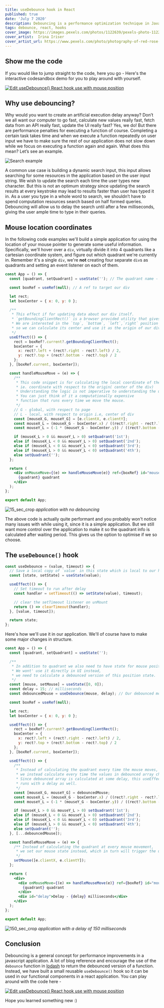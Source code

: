 ```yaml
---
title: useDebounce hook in React
published: true
date: 'July 7 2020'
description: Debouncing is a performance optimization technique in JavaScript. It means to delay the execution of a function that you don’t want to run as often. We will also build a reusable useDebounce hook.
tags: debounce, react, hooks
cover_image: https://images.pexels.com/photos/1122639/pexels-photo-1122639.jpeg
cover_artist:  Irina Iriser
cover_artist_url: https://www.pexels.com/photo/photography-of-red-rose-plant-1122639/
---
```


## Show me the code

If you would like to jump straight to the code, here you go -
Here's the interactive codesandbox demo for you to play around with yourself.

[![Edit useDebounce() React hook use with mouse position](https://codesandbox.io/static/img/play-codesandbox.svg)](https://codesandbox.io/s/usedebounce-react-hook-use-with-mouse-position-xhp6c?fontsize=14&hidenavigation=1&theme=dark)

## Why use debouncing?

Why would you want to create an artificial execution delay anyway? Don’t we all want our computer to go fast, calculate new values really fast, fetch data from an API really fast, update the UI really fast? Yes, we do! But there are performance penalties for executing a function of course. Completing a certain task takes time and when we execute a function repeatedly on user input we have to make sure the rest of our application does not slow down while we focus on executing a function again and again. What does this mean? Let’s see an example.

![Search example](https://user-images.githubusercontent.com/18533307/86432818-a6960080-bd16-11ea-8225-4163ba14d332.gif)

A common use case is building a dynamic search input, this input allows searching for some resources in the application based on the user input string. We wish to update the search each time the user types new character. But this is not an optimum strategy since updating the search results at every keystroke may lead to results faster than user has typed it in. As a user you type in a whole word to search, we shouldn’t have to spend computation resources search based on half formed queries. Debouncing will allow us to delay the search until after a few milliseconds, giving the user ample time to type in their queries.

## Mouse location coordinates

In the following code examples we'll build a simple application for using the location of your mouse pointer to generate some useful information. Specifically, we'll hover over a `div`, virtually divide it into 4 quadrants like a cartesian coordinate system, and figure out which quadrant we're currently in. Remember it's a single `div`, we're **not** creating four separate `div`s as quadrants and setting an event listener on each of them.

```jsx
const App = () => {
  const [quadrant, setQuadrant] = useState(''); // The quadrant name - 1st | 2nd | 3rd | 4th

  const boxRef = useRef(null); // A ref to target our div

  let rect;
  let boxCenter = { x: 0, y: 0 };

  /**
   * This effect if for updating data about our div itself.
   * `getBoundingClientRect()` is a browser provided utility that gives you coordinates of the bounding rectangle.
   * We are interested in the `top`, `bottom`, `left`,`right` position of our div,
   * so we can calculate its center and use it as the origin of our div going forward.
   */
  useEffect(() => {
    rect = boxRef?.current?.getBoundingClientRect();
    boxCenter = {
      x: rect?.left + (rect?.right - rect?.left) / 2,
      y: rect?.top + (rect?.bottom - rect?.top) / 2
    };
  }, [boxRef.current, boxCenter]);

  const handleMouseMove = (e) => {
    /**
     * This code snippet is for calculating the local coordinate of the mouse pointer,
     * ie. coordinate with respect to the origin( center of the div)
     * Understanding the logic is not imperative to understanding the useDebounce() hook.
     * You can just think of it a computationally expensive
     * function that runs every time we move the mouse.
     */
    // G - global, with respect to page
    // L - local, with respect to origin i.e, center of div
    const [mouseX_G, mouseY_G] = [e.clientX, e.clientY];
    const mouseX_L = (mouseX_G - boxCenter.x) / ((rect?.right - rect?.left) / 2);
    const mouseY_L = (-1 * (mouseY_G - boxCenter.y)) / ((rect?.bottom - rect?.top) / 2);

    if (mouseX_L > 0 && mouseY_L > 0) setQuadrant('1st');
    else if (mouseX_L < 0 && mouseY_L > 0) setQuadrant('2nd');
    else if (mouseX_L < 0 && mouseY_L < 0) setQuadrant('3rd');
    else if (mouseX_L > 0 && mouseY_L < 0) setQuadrant('4th');
    else setQuadrant('');
  };

  return (
    <div onMouseMove={(e) => handleMouseMove(e)} ref={boxRef} id="mouse_example">
      {quadrant} quadrant
    </div>
  );
};

export default App;
```

![15_sec_crop](https://user-images.githubusercontent.com/18533307/86362668-4316bf00-bc93-11ea-9e3a-60ae2e97f86c.gif)
_application with no debouncing_

The above code is actually quite performant and you probably won't notice many issues with while using it, since it is a simple application. But we still want more control over the application to make it so the quadrant info is calculated after waiting period. This gives us the option to optimise if we so choose.

## The `useDebounce()` hook

```jsx
const useDebounce = (value, timeout) => {
  // Save a local copy of `value` in this state which is local to our hook
  const [state, setState] = useState(value);

  useEffect(() => {
    // Set timeout to run after delay
    const handler = setTimeout(() => setState(value), timeout);

    // clear the setTimeout listener on unMount
    return () => clearTimeout(handler);
  }, [value, timeout]);

  return state;
};
```

Here's how we'll use it in our application. We'll of course have to make some major changes in structure.

```jsx
const App = () => {
  const [quadrant, setQuadrant] = useState('');

  /**
   * In addition to quadrant we also need to have state for mouse position.
   * We wont' use it directly in UI instead,
   * we need to calculate a debounced version of this position state.
   */
  const [mouse, setMouse] = useState([0, 0]);
  const delay = 15; // milliseconds
  const debouncedMouse = useDebounce(mouse, delay); // Our debounced mouse coordinates for

  const boxRef = useRef(null);

  let rect;
  let boxCenter = { x: 0, y: 0 };

  useEffect(() => {
    rect = boxRef?.current?.getBoundingClientRect();
    boxCenter = {
      x: rect?.left + (rect?.right - rect?.left) / 2,
      y: rect?.top + (rect?.bottom - rect?.top) / 2
    };
  }, [boxRef.current, boxCenter]);

  useEffect(() => {
    /**
     * Instead of calculating the quadrant every time the mouse moves,
     * we instead calculate every time the values in debounced array changes.
     * Since debounced array is calculated at some delay, this useEffect callback function
     * runs with a delay as well.
     */
    const [mouseX_G, mouseY_G] = debouncedMouse;
    const mouseX_L = (mouseX_G - boxCenter.x) / ((rect?.right - rect?.left) / 2);
    const mouseY_L = (-1 * (mouseY_G - boxCenter.y)) / ((rect?.bottom - rect?.top) / 2);

    if (mouseX_L > 0 && mouseY_L > 0) setQuadrant('1st');
    else if (mouseX_L < 0 && mouseY_L > 0) setQuadrant('2nd');
    else if (mouseX_L < 0 && mouseY_L < 0) setQuadrant('3rd');
    else if (mouseX_L > 0 && mouseY_L < 0) setQuadrant('4th');
    else setQuadrant('');
  }, [...debouncedMouse]);

  const handleMouseMove = (e) => {
    /** Instead of calculating the quadrant at every mouse movement,
     * we set our mouse state instead, which in turn will trigger the useDebounce() hook.
     */
    setMouse([e.clientX, e.clientY]);
  };

  return (
    <div>
      <div onMouseMove={(e) => handleMouseMove(e)} ref={boxRef} id="mouse_example">
        {quadrant} quadrant
      </div>
      <div id="delay">Delay - {delay} milliseconds</div>
    </div>
  );
};

export default App;
```

![150_sec_crop](https://user-images.githubusercontent.com/18533307/86362673-44e08280-bc93-11ea-8b44-4fa1c6226336.gif)
_application with a delay of 150 milliseconds_

## Conclusion

Debouncing is a general concept for performance improvements in a javascript application. A lot of blog reference and encourage the use of the `debounce` function in [lodash](https://lodash.com/docs/#debounce) to return the debounced version of a function. Instead, we have built a small reusable `useDebounce()` hook so it can be used in our functional components in a react application. You can play around with the code here -

[![Edit useDebounce() React hook use with mouse position](https://codesandbox.io/static/img/play-codesandbox.svg)](https://codesandbox.io/s/usedebounce-react-hook-use-with-mouse-position-xhp6c?fontsize=14&hidenavigation=1&theme=dark)

Hope you learned something new :)
